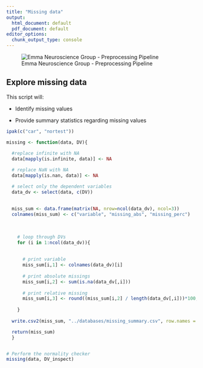 ---
title: "Missing data"
output:
  html_document: default
  pdf_document: default
editor_options: 
  chunk_output_type: console
---


![Emma Neuroscience Group - Preprocessing Pipeline](Logo.png)


## Explore missing data

This script will:

- Identify missing values

- Provide summary statistics regarding missing values




```{r check, echo=TRUE, include=TRUE}

ipak(c("car", "nortest"))

missing <- function(data, DV){
  
  #replace infinite with NA
  data[mapply(is.infinite, data)] <- NA

  # replace NaN with NA
  data[mapply(is.nan, data)] <- NA

  # select only the dependent variables
  data_dv <- select(data, c(DV)) 
  
  
  miss_sum <- data.frame(matrix(NA, nrow=ncol(data_dv), ncol=3))
  colnames(miss_sum) <- c("variable", "missing_abs", "missing_perc")
  
  
  
    # loop through DVs 
    for (i in 1:ncol(data_dv)){
  
      
      # print variable
      miss_sum[i,1] <- colnames(data_dv)[i]
      
      # print absolute missings
      miss_sum[i,2] <- sum(is.na(data_dv[,i])) 
      
      # print relative missing
      miss_sum[i,3] <- round((miss_sum[i,2] / length(data_dv[,i]))*100,1)
      
    }
  
  write.csv2(miss_sum, "../databases/missing_summary.csv", row.names = FALSE)

  return(miss_sum)
  }


# Perform the normality checker
missing(data, DV_inspect)


```








